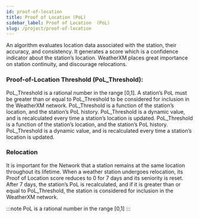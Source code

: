 ```yaml
---
id: proof-of-location
title: Proof of Location (PoL)
sidebar_label: Proof of Location  (PoL)
slug: /project/proof-of-location
---
```



An algorithm evaluates location data associated with the station, their accuracy, and consistency. It generates a score which is a confidence indicator about the station’s location. WeatherXM places great importance on station continuity, and discourage relocations.


### Proof-of-Location Threshold (PoL_Threshold): 
PoL_Threshold is a rational number in the range [0,1].
A station’s PoL must be greater than or equal to PoL_Threshold to be considered for inclusion in the WeatherXM network.
PoL_Threshold is a function of the station’s location, and the station’s PoL history. 
PoL_Threshold is a dynamic value, and is recalculated every time a station’s location is updated. 
PoL_Threshold is a function of the station’s location, and the station’s PoL history. 
PoL_Threshold is a dynamic value, and is recalculated every time a station’s location is updated.

### Relocation
It is important for the Network that a station remains at the same location throughout its lifetime.
When a weather station undergoes relocation, its Proof of Location score reduces to 0 for 7 days and its seniority is reset. 
After 7 days, the station’s PoL is recalculated, and if it is greater than or equal to PoL_Threshold, the station is considered for inclusion in the WeatherXM network.

:::note
PoL is a rational number in the range [0,1]
::: 